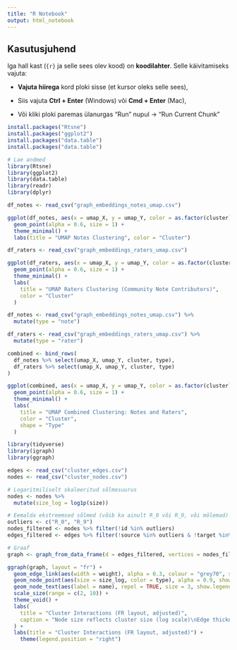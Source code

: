 ---
title: "R Notebook"
output: html_notebook
---

## Kasutusjuhend

Iga hall kast (`{r}` ja selle sees olev kood) on **koodilahter**. Selle käivitamiseks vajuta:

-   **Vajuta hiirega** kord ploki sisse (et kursor oleks selle sees),

-   Siis vajuta **Ctrl + Enter** (Windows) või **Cmd + Enter** (Mac),

-   Või kliki ploki paremas ülanurgas “Run” nupul → “Run Current Chunk”

```{r}
install.packages("Rtsne")
install.packages("ggplot2")
install.packages("data.table")
install.packages("data.table")
```

```{r}
# Lae andmed
library(Rtsne)
library(ggplot2)
library(data.table)
library(readr)
library(dplyr)
```

```{r}
df_notes <- read_csv("graph_embeddings_notes_umap.csv")

ggplot(df_notes, aes(x = umap_X, y = umap_Y, color = as.factor(cluster))) +
  geom_point(alpha = 0.6, size = 1) +
  theme_minimal() +
  labs(title = "UMAP Notes Clustering", color = "Cluster")

```

```{r}
df_raters <- read_csv("graph_embeddings_raters_umap.csv")

ggplot(df_raters, aes(x = umap_X, y = umap_Y, color = as.factor(cluster))) +
  geom_point(alpha = 0.6, size = 1) +
  theme_minimal() +
  labs(
    title = "UMAP Raters Clustering (Community Note Contributors)",
    color = "Cluster"
  )
```

```{r}
df_notes <- read_csv("graph_embeddings_notes_umap.csv") %>%
  mutate(type = "note")

df_raters <- read_csv("graph_embeddings_raters_umap.csv") %>%
  mutate(type = "rater")

combined <- bind_rows(
  df_notes %>% select(umap_X, umap_Y, cluster, type),
  df_raters %>% select(umap_X, umap_Y, cluster, type)
)

ggplot(combined, aes(x = umap_X, y = umap_Y, color = as.factor(cluster), shape = type)) +
  geom_point(alpha = 0.6, size = 1) +
  theme_minimal() +
  labs(
    title = "UMAP Combined Clustering: Notes and Raters",
    color = "Cluster",
    shape = "Type"
  )
```

```{r}
library(tidyverse)
library(igraph)
library(ggraph)

edges <- read_csv("cluster_edges.csv")
nodes <- read_csv("cluster_nodes.csv")

# Logaritmiliselt skaleeritud sõlmesuurus
nodes <- nodes %>%
  mutate(size_log = log1p(size))

# Eemalda ekstreemsed sõlmed (võib ka ainult R_0 või R_9, või mõlemad)
outliers <- c("R_0", "R_9")
nodes_filtered <- nodes %>% filter(!id %in% outliers)
edges_filtered <- edges %>% filter(!source %in% outliers & !target %in% outliers)

# Graaf
graph <- graph_from_data_frame(d = edges_filtered, vertices = nodes_filtered, directed = FALSE)

ggraph(graph, layout = "fr") +
  geom_edge_link(aes(width = weight), alpha = 0.3, colour = "grey70", show.legend = FALSE) +
  geom_node_point(aes(size = size_log, color = type), alpha = 0.9, show.legend = c(size = FALSE, color = TRUE)) +
  geom_node_text(aes(label = name), repel = TRUE, size = 3, show.legend = FALSE) +
  scale_size(range = c(2, 10)) +
  theme_void() +
  labs(
    title = "Cluster Interactions (FR layout, adjusted)",
    caption = "Node size reflects cluster size (log scale)\nEdge thickness reflects number of interactions"
  ) + 
  labs(title = "Cluster Interactions (FR layout, adjusted)") +
    theme(legend.position = "right")

```

